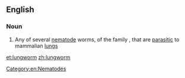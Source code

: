 ==English==

===Noun===
{{en-noun}}

# Any of several [[nematode]] worms, of the family ''{{taxlink|Metastrongylidae|family|noshow=1}}'', that are [[parasitic]] to mammalian [[lung]]s

[[Category:en:Nematodes]]

[[et:lungworm]]
[[zh:lungworm]]